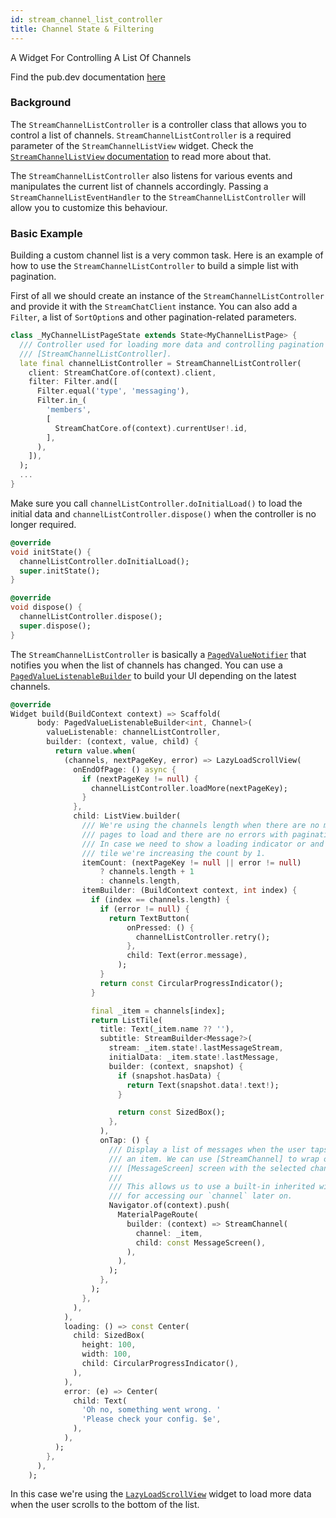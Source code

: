 ```yaml
---
id: stream_channel_list_controller
title: Channel State & Filtering
---
```


A Widget For Controlling A List Of Channels

Find the pub.dev documentation [here](https://pub.dev/documentation/stream_chat_flutter_core/latest/stream_chat_flutter_core/StreamChannelListController-class.html)

### Background

The `StreamChannelListController` is a controller class that allows you to control a list of channels.
`StreamChannelListController` is a required parameter of the `StreamChannelListView` widget.
Check the [`StreamChannelListView` documentation](../02-stream_chat_flutter/04-channel_list/stream_channel_list_view.mdx) to read more about that.

The `StreamChannelListController` also listens for various events and manipulates the current list of channels accordingly.
Passing a `StreamChannelListEventHandler` to the `StreamChannelListController` will allow you to customize this behaviour.

### Basic Example

Building a custom channel list is a very common task. Here is an example of how to use the `StreamChannelListController` to build a simple list with pagination.

First of all we should create an instance of the `StreamChannelListController` and provide it with the `StreamChatClient` instance.
You can also add a `Filter`, a list of `SortOption`s and other pagination-related parameters.

```dart
class _MyChannelListPageState extends State<MyChannelListPage> {
  /// Controller used for loading more data and controlling pagination in
  /// [StreamChannelListController].
  late final channelListController = StreamChannelListController(
    client: StreamChatCore.of(context).client,
    filter: Filter.and([
      Filter.equal('type', 'messaging'),
      Filter.in_(
        'members',
        [
          StreamChatCore.of(context).currentUser!.id,
        ],
      ),
    ]),
  );
  ...
}  
```

Make sure you call `channelListController.doInitialLoad()` to load the initial data and `channelListController.dispose()` when the controller is no longer required.

```dart
@override
void initState() {
  channelListController.doInitialLoad();
  super.initState();
}

@override
void dispose() {
  channelListController.dispose();
  super.dispose();
}
```

The `StreamChannelListController` is basically a [`PagedValueNotifier`](./paged_value_listenable_builder.mdx) that notifies you when the list of channels has changed.
You can use a [`PagedValueListenableBuilder`](./paged_value_listenable_builder.mdx) to build your UI depending on the latest channels.

```dart
@override
Widget build(BuildContext context) => Scaffold(
      body: PagedValueListenableBuilder<int, Channel>(
        valueListenable: channelListController,
        builder: (context, value, child) {
          return value.when(
            (channels, nextPageKey, error) => LazyLoadScrollView(
              onEndOfPage: () async {
                if (nextPageKey != null) {
                  channelListController.loadMore(nextPageKey);
                }
              },
              child: ListView.builder(
                /// We're using the channels length when there are no more
                /// pages to load and there are no errors with pagination.
                /// In case we need to show a loading indicator or and error
                /// tile we're increasing the count by 1.
                itemCount: (nextPageKey != null || error != null)
                    ? channels.length + 1
                    : channels.length,
                itemBuilder: (BuildContext context, int index) {
                  if (index == channels.length) {
                    if (error != null) {
                      return TextButton(
                          onPressed: () {
                            channelListController.retry();
                          },
                          child: Text(error.message),
                        );
                    }
                    return const CircularProgressIndicator();
                  }

                  final _item = channels[index];
                  return ListTile(
                    title: Text(_item.name ?? ''),
                    subtitle: StreamBuilder<Message?>(
                      stream: _item.state!.lastMessageStream,
                      initialData: _item.state!.lastMessage,
                      builder: (context, snapshot) {
                        if (snapshot.hasData) {
                          return Text(snapshot.data!.text!);
                        }

                        return const SizedBox();
                      },
                    ),
                    onTap: () {
                      /// Display a list of messages when the user taps on
                      /// an item. We can use [StreamChannel] to wrap our
                      /// [MessageScreen] screen with the selected channel.
                      ///
                      /// This allows us to use a built-in inherited widget
                      /// for accessing our `channel` later on.
                      Navigator.of(context).push(
                        MaterialPageRoute(
                          builder: (context) => StreamChannel(
                            channel: _item,
                            child: const MessageScreen(),
                          ),
                        ),
                      );
                    },
                  );
                },
              ),
            ),
            loading: () => const Center(
              child: SizedBox(
                height: 100,
                width: 100,
                child: CircularProgressIndicator(),
              ),
            ),
            error: (e) => Center(
              child: Text(
                'Oh no, something went wrong. '
                'Please check your config. $e',
              ),
            ),
          );
        },
      ),
    );
```

In this case we're using the [`LazyLoadScrollView`](./lazy_load_scroll_view.mdx) widget to load more data when the user scrolls to the bottom of the list.